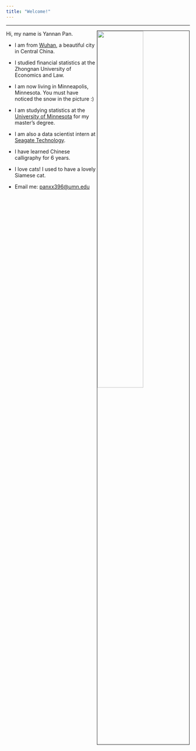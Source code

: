 ```yaml
---
title: "Welcome!"
---
```


***

<img src="images/snowme.jpg" style="width:50%;border:1px solid; margin-right: 1px" align="right">

Hi, my name is Yannan Pan. 

* I am from [Wuhan](https://en.wikipedia.org/wiki/Wuhan), a beautiful city in Central China.

* I studied financial statistics at the Zhongnan University of Economics and Law.

* I am now living in Minneapolis, Minnesota. You must have noticed the snow in the picture :)

* I am studying statistics at the [University of Minnesota](https://twin-cities.umn.edu) for my master's degree. 

* I am also a data scientist intern at [Seagate Technology](https://www.seagate.com).

* I have learned Chinese calligraphy for 6 years.

* I love cats! I used to have a lovely Siamese cat.

* <p>Email me: <a href="mailto:panxx396@umn.edu">
    panxx396@umn.edu</a></p>







